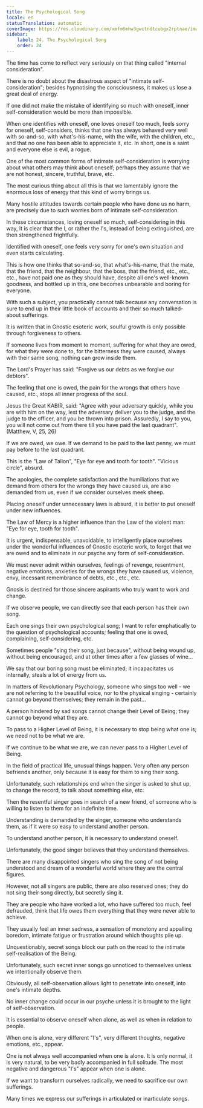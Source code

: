 ```yaml
---
title: The Psychological Song
locale: en
statusTranslation: automatic
coverImage: https://res.cloudinary.com/xmfm6mhw3gwctndtcubgx2rptnae/image/upload/v1740468922/small_cover_tratado_de_psicologia_revolucionaria_a4c0dca4e0.webp
sidebar:
    label: 24. The Psychological Song
    order: 24
---
```

The time has come to reflect very seriously on that thing called "internal consideration".

There is no doubt about the disastrous aspect of "intimate self-consideration"; besides hypnotising the consciousness, it makes us lose a great deal of energy.

If one did not make the mistake of identifying so much with oneself, inner self-consideration would be more than impossible.

When one identifies with oneself, one loves oneself too much, feels sorry for oneself, self-considers, thinks that one has always behaved very well with so-and-so, with what's-his-name, with the wife, with the children, etc., and that no one has been able to appreciate it, etc. In short, one is a saint and everyone else is evil, a rogue.

One of the most common forms of intimate self-consideration is worrying about what others may think about oneself; perhaps they assume that we are not honest, sincere, truthful, brave, etc.

The most curious thing about all this is that we lamentably ignore the enormous loss of energy that this kind of worry brings us.

Many hostile attitudes towards certain people who have done us no harm, are precisely due to such worries born of intimate self-consideration.

In these circumstances, loving oneself so much, self-considering in this way, it is clear that the I, or rather the I's, instead of being extinguished, are then strengthened frightfully.

Identified with oneself, one feels very sorry for one's own situation and even starts calculating.

This is how one thinks that so-and-so, that what's-his-name, that the mate, that the friend, that the neighbour, that the boss, that the friend, etc., etc., etc., have not paid one as they should have, despite all one's well-known goodness, and bottled up in this, one becomes unbearable and boring for everyone.

With such a subject, you practically cannot talk because any conversation is sure to end up in their little book of accounts and their so much talked-about sufferings.

It is written that in Gnostic esoteric work, soulful growth is only possible through forgiveness to others.

If someone lives from moment to moment, suffering for what they are owed, for what they were done to, for the bitterness they were caused, always with their same song, nothing can grow inside them.

The Lord's Prayer has said: "Forgive us our debts as we forgive our debtors".

The feeling that one is owed, the pain for the wrongs that others have caused, etc., stops all inner progress of the soul.

Jesus the Great KABIR, said: "Agree with your adversary quickly, while you are with him on the way, lest the adversary deliver you to the judge, and the judge to the officer, and you be thrown into prison. Assuredly, I say to you, you will not come out from there till you have paid the last quadrant". (Matthew, V, 25, 26)

If we are owed, we owe. If we demand to be paid to the last penny, we must pay before to the last quadrant.

This is the "Law of Talion", "Eye for eye and tooth for tooth". "Vicious circle", absurd.

The apologies, the complete satisfaction and the humiliations that we demand from others for the wrongs they have caused us, are also demanded from us, even if we consider ourselves meek sheep.

Placing oneself under unnecessary laws is absurd, it is better to put oneself under new influences.

The Law of Mercy is a higher influence than the Law of the violent man: "Eye for eye, tooth for tooth".

It is urgent, indispensable, unavoidable, to intelligently place ourselves under the wonderful influences of Gnostic esoteric work, to forget that we are owed and to eliminate in our psyche any form of self-consideration.

We must never admit within ourselves, feelings of revenge, resentment, negative emotions, anxieties for the wrongs they have caused us, violence, envy, incessant remembrance of debts, etc., etc., etc.

Gnosis is destined for those sincere aspirants who truly want to work and change.

If we observe people, we can directly see that each person has their own song.

Each one sings their own psychological song; I want to refer emphatically to the question of psychological accounts; feeling that one is owed, complaining, self-considering, etc.

Sometimes people "sing their song, just because", without being wound up, without being encouraged, and at other times after a few glasses of wine...

We say that our boring song must be eliminated; it incapacitates us internally, steals a lot of energy from us.

In matters of Revolutionary Psychology, someone who sings too well - we are not referring to the beautiful voice, nor to the physical singing - certainly cannot go beyond themselves; they remain in the past...

A person hindered by sad songs cannot change their Level of Being; they cannot go beyond what they are.

To pass to a Higher Level of Being, it is necessary to stop being what one is; we need not to be what we are.

If we continue to be what we are, we can never pass to a Higher Level of Being.

In the field of practical life, unusual things happen. Very often any person befriends another, only because it is easy for them to sing their song.

Unfortunately, such relationships end when the singer is asked to shut up, to change the record, to talk about something else, etc.

Then the resentful singer goes in search of a new friend, of someone who is willing to listen to them for an indefinite time.

Understanding is demanded by the singer, someone who understands them, as if it were so easy to understand another person.

To understand another person, it is necessary to understand oneself.

Unfortunately, the good singer believes that they understand themselves.

There are many disappointed singers who sing the song of not being understood and dream of a wonderful world where they are the central figures.

However, not all singers are public, there are also reserved ones; they do not sing their song directly, but secretly sing it.

They are people who have worked a lot, who have suffered too much, feel defrauded, think that life owes them everything that they were never able to achieve.

They usually feel an inner sadness, a sensation of monotony and appalling boredom, intimate fatigue or frustration around which thoughts pile up.

Unquestionably, secret songs block our path on the road to the intimate self-realisation of the Being.

Unfortunately, such secret inner songs go unnoticed to themselves unless we intentionally observe them.

Obviously, all self-observation allows light to penetrate into oneself, into one's intimate depths.

No inner change could occur in our psyche unless it is brought to the light of self-observation.

It is essential to observe oneself when alone, as well as when in relation to people.

When one is alone, very different "I's", very different thoughts, negative emotions, etc., appear.

One is not always well accompanied when one is alone. It is only normal, it is very natural, to be very badly accompanied in full solitude. The most negative and dangerous "I's" appear when one is alone.

If we want to transform ourselves radically, we need to sacrifice our own sufferings.

Many times we express our sufferings in articulated or inarticulate songs.

